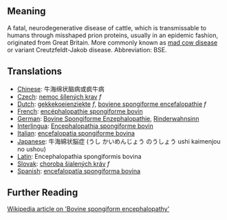 == Meaning ==

A fatal, neurodegenerative disease of cattle, which is transmissable to humans through misshaped prion proteins, usually in an epidemic fashion, originated from Great Britain. More commonly known as [[mad cow disease]] or variant Creutzfeldt-Jakob disease.  Abbreviation: BSE.

== Translations ==

*[[Chinese]]: 牛海绵状脑病或疯牛病
*[[Czech]]: [[nemoc šílených krav]]  ''f''
*[[Dutch]]: [[gekkekoeienziekte]] ''f'', [[boviene spongiforme encefalopathie]] ''f'' <!-- I never saw or heard this term to be used -->
*[[French]]: [[encéphalopathie spongiforme bovin]]
*[[German]]: [[Bovine Spongiforme Enzephalopathie]], [[Rinderwahnsinn]]
*[[Interlingua]]: [[Encephalopathia spongiforme bovin]]
*[[Italian]]: [[encefalopatia spongiforme bovina]]
*[[Japanese]]: 牛海綿状脳症 (うし かいめんじょう のうしょう ushi kaimenjou no ushou)
*[[Latin]]: Encephalopathia spongiformis bovina
*[[Slovak]]: [[choroba šialených kráv]]  ''f''
*[[Spanish]]: [[encefalopatía spongiforma bovina]]

== Further Reading ==

[http://en.wikipedia.org/wiki/Bovine_spongiform_encephalopathy Wikipedia article on 'Bovine spongiform encephalopathy']